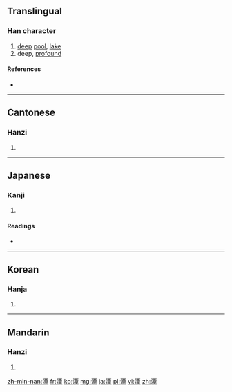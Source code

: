 ==Translingual==

===Han character===
{{Han char|rn=85|rad=水|as=12|sn=15|four=3114<sub>6</sub>|canj=水一田十 (EMWJ)|ids=⿰[[氵]][[覃]]}}

# [[deep]] [[pool]], [[lake]]
# deep, [[profound]]

====References====
* {{Han ref|kx=0650.130|dkj=18271|dj=1060.150|hdz=31738.020|uh=6F6D|ud=28525|bh=BCE6|bd=48358}}

----

==Cantonese==

===Hanzi===
{{yue-hanzi|jyut=|y=taam4}}

# {{defn|lang=yue|sort=水12}}

----

==Japanese==

===Kanji===
{{ja-kanji|grade=|rs=水12}}

# {{defn|lang=ja|sort=水12}}

====Readings====
* {{ja-readings|on=[[たん]] (tan), [[しん]] (shin)|kun=[[ふち]] (fuchi), [[ふかい]] (fukai)}}

----

==Korean==

===Hanja===
{{ko-hanja|hangeul=담|eumhun=|rv=dam|mr=tam|y=tam}}

# {{defn|lang=ko|sort=水12}}

----

==Mandarin==

===Hanzi===
{{cmn-hanzi|pin=[[dàn]] ([[dan4]]), [[tán]] ([[tan2]]), [[xún]] ([[xun2]]), [[yǐn]] ([[yin3]])|wg=tan<sup>4</sup>, t'an<sup>2</sup>, hsün<sup>2</sup>, yin<sup>3</sup>}}

# {{defn|lang=cmn|sort=水12}}

[[zh-min-nan:潭]]
[[fr:潭]]
[[ko:潭]]
[[mg:潭]]
[[ja:潭]]
[[pl:潭]]
[[vi:潭]]
[[zh:潭]]